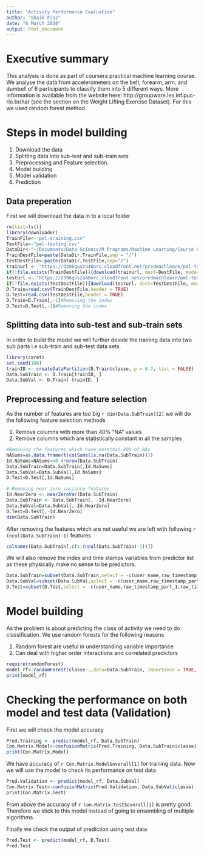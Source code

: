 ```yaml
---
title: "Activity Performance Evaluation"
author: "Shaik Fiaz"
date: "6 March 2016"
output: html_document
---
```


# Executive summary

This analysis is done as part of coursera practical machine learning course. We analyse the data from accelerometers on the belt, forearm, arm, and dumbell of 6 participants to classify them into 5 different ways. More information is available from the website here: http://groupware.les.inf.puc-rio.br/har (see the section on the Weight Lifting Exercise Dataset). For this we used random forest method.

# Steps in model building
1. Download the data
1. Splitting data into sub-test and sub-train sets
2. Preprocessing and Feature selection. 
3. Model building
4. Model validation
5. Prediction

## Data preperation
First we will download the data in to a local folder
```r
rm(list=ls())
library(downloader)
TrainFile<-"pml-training.csv"
TestFile<-"pml-testing.csv"
DataDir<-"~/Documents/Data Science/R Programs/Machine Learning/Course Project"
TrainDestFile=paste(DataDir,TrainFile,sep = "/")
TestDestFile<-paste(DataDir,TestFile,sep="/")
trainurl <- "https://d396qusza40orc.cloudfront.net/predmachlearn/pml-training.csv"
if(!file.exists(TrainDestFile)){download(trainurl, dest=DestFile, mode="wb") }
testurl <- "https://d396qusza40orc.cloudfront.net/predmachlearn/pml-testing.csv"
if(!file.exists(TestDestFile)){download(testurl, dest=TestDestFile, mode="wb") }
D.Train=read.csv(TrainDestFile,header = TRUE)
D.Test=read.csv(TestDestFile,header = TRUE)
D.Train=D.Train[,-1]#Removing the index
D.Test=D.Test[,-1]#Removing the index
```

## Splitting data into sub-test and sub-train sets

In order to build the model we will further devide the training data into two sub parts i.e sub-train and sub-test data sets.
```r
library(caret)
set.seed(100)
trainID <- createDataPartition(D.Train$classe, p = 0.7, list = FALSE)
Data.SubTrain <- D.Train[trainID, ]
Data.SubVal <- D.Train[-trainID, ]
```

## Preprocessing and feature selection
As the number of features are too big `r dim(Data.SubTrain)[2]` we will do the following feature selection methods

1. Remove columns with more than 40% "NA" values
2. Remove columns which are statistically constant in all the samples

```r
#Removing the features which have morethan 40% of NAs
NASums=as.data.frame(t(colSums(is.na(Data.SubTrain))))
Id.NaSums=NASums<=0.4*nrow(Data.SubTrain)
Data.SubTrain=Data.SubTrain[,Id.NaSums]
Data.SubVal=Data.SubVal[,Id.NaSums]
D.Test=D.Test[,Id.NaSums]
```

```r
# Removing near zero variance features
Id.NearZero <- nearZeroVar(Data.SubTrain)
Data.SubTrain <- Data.SubTrain[, -Id.NearZero]
Data.SubVal=Data.SubVal[,-Id.NearZero]
D.Test=D.Test[,-Id.NearZero]
dim(Data.SubTrain)
```

After removing the features which are not useful we are left with following `r (ncol(Data.SubTrain)-1)` features
```r
colnames(Data.SubTrain[,c(1:(ncol(Data.SubTrain)-1))])
```

We will also remove the index and time stamps variables from predictor list as these physically make no sense to be predictors.

```r
Data.SubTrain=subset(Data.SubTrain,select = -c(user_name,raw_timestamp_part_1,raw_timestamp_part_2,cvtd_timestamp))
Data.SubVal=subset(Data.SubVal,select = -c(user_name,raw_timestamp_part_1,raw_timestamp_part_2,cvtd_timestamp))
D.Test=subset(D.Test,select = -c(user_name,raw_timestamp_part_1,raw_timestamp_part_2,cvtd_timestamp))
```

# Model building

As the problem is about predicting the class of activity we need to do classification. We use random forests for the following reasons

1. Random forest are useful in understanding variable importance
2. Can deal with higher order interactions and correlated predictors

```r
require(randomForest)
model_rf<-randomForest(classe~.,data=Data.SubTrain, importance = TRUE, ntrees = 20)
print(model_rf)
```

# Checking the performance on both model and test data (Validation)
First we will check the model accuracy
```r
Pred.Training <- predict(model_rf, Data.SubTrain)
Con.Matrix.Model<-confusionMatrix(Pred.Training, Data.SubTrain$classe)
print(Con.Matrix.Model)
```

We have accuracy of `r Con.Matrix.Model$overall[1]` for training data. Now we will use the model to check its performance on test data


```r
Pred.Validation <- predict(model_rf, Data.SubVal)
Con.Matrix.Test<-confusionMatrix(Pred.Validation, Data.SubVal$classe)
print(Con.Matrix.Test)
```

From above the accuracy of `r Con.Matrix.Test$overall[1]` is pretty good. Therefore we stick to this model instead of going to ensembling of multiple algorithms.

Finally we check the output of prediction using test data

```r
Pred.Test <- predict(model_rf, D.Test)
Pred.Test
```